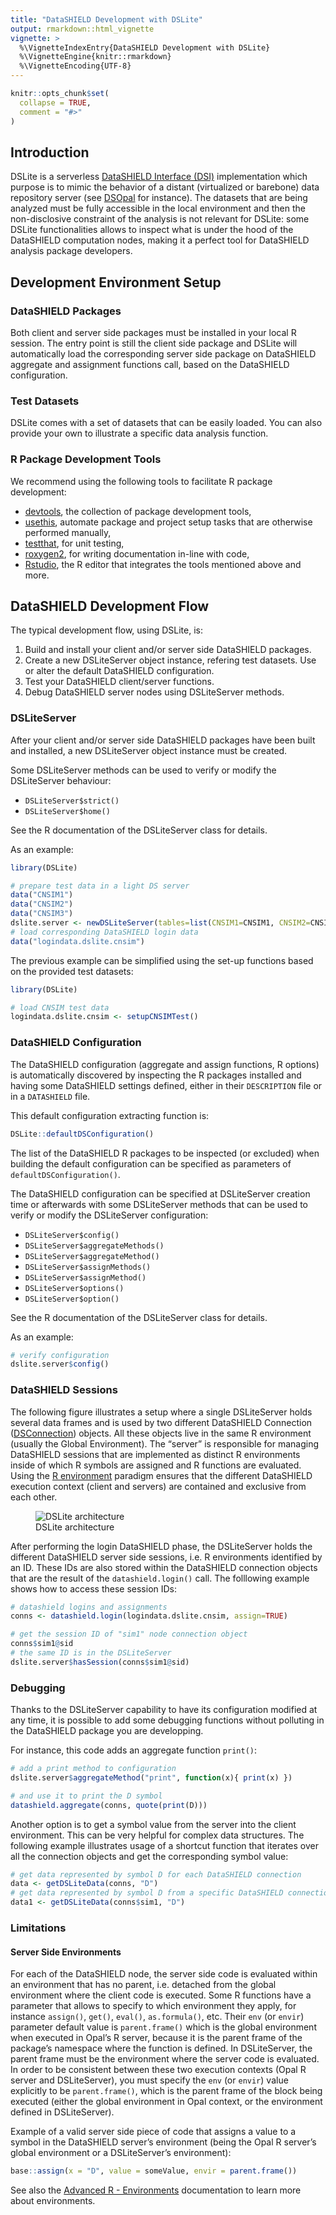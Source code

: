 ```yaml
---
title: "DataSHIELD Development with DSLite"
output: rmarkdown::html_vignette
vignette: >
  %\VignetteIndexEntry{DataSHIELD Development with DSLite}
  %\VignetteEngine{knitr::rmarkdown}
  %\VignetteEncoding{UTF-8}
---
```


```r
knitr::opts_chunk$set(
  collapse = TRUE,
  comment = "#>"
)
```

## Introduction

DSLite is a serverless [DataSHIELD Interface (DSI)](https://github.com/datashield/DSI/) implementation which purpose is to mimic
the behavior of a distant (virtualized or barebone) data repository server (see [DSOpal](https://github.com/datashield/DSOpal) for instance). The
datasets that are being analyzed must be fully accessible in the local environment and then the non-disclosive constraint of the analysis is not relevant for DSLite: some DSLite functionalities allows to inspect what is under the hood of the DataSHIELD computation nodes, making it a perfect tool for DataSHIELD analysis package developers.


## Development Environment Setup

### DataSHIELD Packages

Both client and server side packages must be installed in your local R session. The entry point is still the client side package and DSLite will automatically load the corresponding server side package on DataSHIELD aggregate and assignment functions call, based on the DataSHIELD configuration.

### Test Datasets

DSLite comes with a set of datasets that can be easily loaded. You can also provide your own to illustrate a specific data analysis function.

### R Package Development Tools

We recommend using the following tools to facilitate R package development:

* [devtools](https://www.rdocumentation.org/packages/devtools), the collection of package development tools,
* [usethis](https://www.rdocumentation.org/packages/usethis), automate package and project setup tasks that are otherwise performed manually,
* [testthat](https://www.rdocumentation.org/packages/testthat), for unit testing,
* [roxygen2](https://www.rdocumentation.org/packages/roxygen2), for writing documentation in-line with code,
* [Rstudio](https://www.rstudio.com/), the R editor that integrates the tools mentioned above and more.

## DataSHIELD Development Flow

The typical development flow, using DSLite, is:

1. Build and install your client and/or server side DataSHIELD packages.
2. Create a new DSLiteServer object instance, refering test datasets. Use or alter the default DataSHIELD configuration.
3. Test your DataSHIELD client/server functions.
4. Debug DataSHIELD server nodes using DSLiteServer methods.

### DSLiteServer

After your client and/or server side DataSHIELD packages have been built and installed, a new DSLiteServer object instance must be created. 

Some DSLiteServer methods can be used to verify or modify the DSLiteServer behaviour:

* `DSLiteServer$strict()`
* `DSLiteServer$home()`

See the R documentation of the DSLiteServer class for details.

As an example:

```r
library(DSLite)

# prepare test data in a light DS server
data("CNSIM1")
data("CNSIM2")
data("CNSIM3")
dslite.server <- newDSLiteServer(tables=list(CNSIM1=CNSIM1, CNSIM2=CNSIM2, CNSIM3=CNSIM3))
# load corresponding DataSHIELD login data
data("logindata.dslite.cnsim")
```

The previous example can be simplified using the set-up functions based on the provided test datasets:

```r
library(DSLite)

# load CNSIM test data
logindata.dslite.cnsim <- setupCNSIMTest()
```

### DataSHIELD Configuration

The DataSHIELD configuration (aggregate and assign functions, R options) is automatically discovered by inspecting the R packages installed and having some DataSHIELD settings defined, either in their `DESCRIPTION` file or in a `DATASHIELD` file. 

This default configuration extracting function is:

```r
DSLite::defaultDSConfiguration()
```

The list of the DataSHIELD R packages to be inspected (or excluded) when building the default configuration can be specified as parameters of `defaultDSConfiguration()`.

The DataSHIELD configuration can be specified at DSLiteServer creation time or afterwards with some DSLiteServer methods that can be used to verify or modify the DSLiteServer configuration:

* `DSLiteServer$config()`
* `DSLiteServer$aggregateMethods()`
* `DSLiteServer$aggregateMethod()`
* `DSLiteServer$assignMethods()`
* `DSLiteServer$assignMethod()`
* `DSLiteServer$options()`
* `DSLiteServer$option()`

See the R documentation of the DSLiteServer class for details.

As an example:

```r
# verify configuration
dslite.server$config()
```

### DataSHIELD Sessions

The following figure illustrates a setup where a single DSLiteServer holds several data frames and is used by two different DataSHIELD Connection ([DSConnection](https://github.com/datashield/DSI)) objects. All these objects live in the same R environment (usually the Global Environment). The "server" is responsible for managing DataSHIELD sessions that are implemented as distinct R environments inside of which R symbols are assigned and R functions are evaluated. Using the [R environment](https://adv-r.hadley.nz/environments.html) paradigm ensures that the different DataSHIELD execution context (client and servers) are contained and exclusive from each other.

![DSLite architecture](https://raw.githubusercontent.com/datashield/DSLite/master/inst/images/dslite.png)

After performing the login DataSHIELD phase, the DSLiteServer holds the different DataSHIELD server side sessions, i.e. R environments identified by an ID. These IDs are also stored within the DataSHIELD connection objects that are the result of the `datashield.login()` call. The folllowing example shows how to access these session IDs:

```r
# datashield logins and assignments
conns <- datashield.login(logindata.dslite.cnsim, assign=TRUE)

# get the session ID of "sim1" node connection object
conns$sim1@sid
# the same ID is in the DSLiteServer
dslite.server$hasSession(conns$sim1@sid)
```

### Debugging

Thanks to the DSLiteServer capability to have its configuration modified at any time, it is possible to add some debugging functions without polluting in the DataSHIELD package you are developping.

For instance, this code adds an aggregate function `print()`: 

```r
# add a print method to configuration
dslite.server$aggregateMethod("print", function(x){ print(x) })

# and use it to print the D symbol
datashield.aggregate(conns, quote(print(D)))
```

Another option is to get a symbol value from the server into the client environment. This can be very helpful for complex data structures. The following example illustrates usage of a shortcut function that iterates over all the connection objects and get the corresponding symbol value:

```r
# get data represented by symbol D for each DataSHIELD connection
data <- getDSLiteData(conns, "D")
# get data represented by symbol D from a specific DataSHIELD connection
data1 <- getDSLiteData(conns$sim1, "D")
```

### Limitations

#### Server Side Environments

For each of the DataSHIELD node, the server side code is evaluated within an environment that has no parent, i.e. detached from the global environment where the client code is executed. Some R functions have a parameter that allows to specify to which environment they apply, for instance `assign()`, `get()`, `eval()`, `as.formula()`, etc. Their `env` (or `envir`) parameter default value is `parent.frame()` which is the global environment when executed in Opal's R server, because it is the parent frame of the package's namespace where the function is defined. In DSLiteServer, the parent frame must be the environment where the server code is evaluated. In order to be consistent between these two execution contexts (Opal R server and DSLiteServer), you must specify the `env` (or `envir`) value explicitly to be `parent.frame()`, which is the parent frame of the block being executed (either the global environment in Opal context, or the environment defined in DSLiteServer).

Example of a valid server side piece of code that assigns a value to a symbol in the DataSHIELD server's environment (being the Opal R server's global environment or a DSLiteServer's environment):

```r
base::assign(x = "D", value = someValue, envir = parent.frame())
```

See also the [Advanced R - Environments](http://adv-r.had.co.nz/Environments.html) documentation to learn more about environments.


